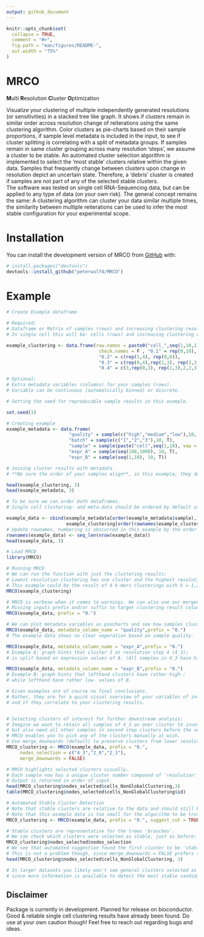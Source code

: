 ```yaml
---
output: github_document
---
```


<!-- README.md is generated from README.Rmd. Please edit that file -->

```r
knitr::opts_chunk$set(
  collapse = TRUE,
  comment = "#>",
  fig.path = "man/figures/README-",
  out.width = "75%"
)
```

# MRCO
**M**ulti **R**esolution **C**luster **O**ptimization
<!-- badges: start -->
<!-- badges: end -->


Visualize your clustering of multiple independently generated resolutions (or sensitivities) in a stacked tree like graph.
It shows if clusters remain in similar order across resolution change of reiterations using the same clustering algorithm.
Color clusters as pie-charts based on their sample proportions, if sample level metadata is included in the input, to see if cluster splitting is correlating with a split of metadata groups.
If samples remain in same cluster grouping across many resolution 'steps', we assume a cluster to be stable.
An automated cluster selection algorithm is implemented to select the 'most stable' clusters relative within the given data.
Samples that frequently change between clusters upon change in resolution depict an uncertain state.
Therefore, a 'debris' cluster is created if samples are not part of any of the selected stable clusters.   
The software was tested on single cell RNA-Sequencing data, but can be applied to any type of data (on your own risk).
The general concept remains the same: A clustering algorithm can cluster your data similar multiple times, the similarity between multiple reiterations can be used to infer the most stable configuration for your experimental scope.

# Installation

You can install the development version of MRCO from
[GitHub](https://github.com/) with:

``` r
# install.packages("devtools")
devtools::install_github("peterwolf4/MRCO")
```

# Example


```r

# Create Example dataframe

# Required:
# Dataframe or Matrix of samples (rows) and increasing clustering resolutions (columns).
# In single cell this will be: cells (rows) and increasing clustering resolution (columns)

example_clustering <- data.frame(row.names = paste0("cell_",seq(1,10,1)),
                                  check.names = F , "0.1" = rep(0,10), 
                                  "0.2" = c(rep(1,4), rep(0,6)), 
                                  "0.3" = c(rep(0,4),rep(1,3), rep(2,3)),
                                  "0.4" = c(3,rep(0,3), rep(1,3),2,2,3))

# Optional:
# Extra metadata variables (columns) for your samples (rows). 
# Variable can be continuous (automatically binned) or discrete. 

# Setting the seed for reproducable sample results in this example.

set.seed(1)

# Creating example 
example_metadata <- data.frame(
                       "quality" = sample(c("high","medium","low"),10, T),
                       "batch" = sample(c("1","2","3"),10, T),
                       "sample" = sample(paste("cell",seq(1,10), sep = "_"), 10),
                       "expr_A" = sample(seq(100,1000), 10, T),
                       "expr_B" = sample(seq(1,10), 10, T))

# Joining cluster results with metadata
# **Be sure the order of your samples align**, in this example, they do not.

head(example_clustering, 3)
head(example_metadata, 3)

# To be sure we can order both dataframes.
# Single cell clustering- and meta-data should be ordered by default already.

example_data <- cbind(example_metadata[order(example_metadata$sample),],
                      example_clustering[order(rownames(example_clustering)),])
# Update rownames, numbering is obscurred in this example by the order function
rownames(example_data) <- seq_len(nrow(example_data))
head(example_data, 3)
```


```r
# Load MRCO
library(MRCO)

# Running MRCO
# We can run the function with just the clustering results:
# Lowest resolution clustering has one cluster and the highest resolution 4.
# This example could be the result of 4 k-mers clusterings with k = 1,2,3,4.
MRCO(example_clustering)

# MRCO is verbose when it comes to warnings. We can also use our merged data. 
# Missing inputs prefix and/or suffix to target clustering result columns.
MRCO(example_data, prefix = "0.")

# We can plot metadata variables as piecharts and see how samples cluster.
MRCO(example_data, metadata_column_name = "quality",prefix = "0.")
# The example data shows no clear seperation based on sample quality.

MRCO(example_data, metadata_column_name = "expr_A",prefix = "0.")
# Example A: graph hints that cluster 3 at resolution step 4 (4_3);
# is split based on expression values of A. (All samples in 4_3 have high values of A)

MRCO(example_data, metadata_column_name = "expr_B",prefix = "0.")
# Example B: graph hints that lefthand clusters have rather high-;
# while lefthand have rather low- values of B.

# Given examples are of course no final conclusions.
# Rather, they are for a quick visual overview of your variables of interest, 
# and if they correlate to your clustering results.


# Selecting clusters of interest for further downstream analysis:
# Imagine we want to retain all samples of 4_3 as oner cluster to investigate A,
# but also need all other samples in second step clusters before the separation of B.
# MRCO enables you to pick any of the clusters manually at wish.
# Use merge_downwards (default) to preserve clusters from lower resolutions.
MRCO_clustering <- MRCO(example_data, prefix = "0.", 
     nodes_selection = c("4_3","2_0","2_1"),
     merge_downwards = FALSE)

# MRCO highlights selected clusters visually. 
# Each sample now has a unique cluster number composed of 'resolution'_'cluster'.
# Output is returned in order of input.
head(MRCO_clustering$nodes_selected$cells_NonGlobalClustering,3)
table(MRCO_clustering$nodes_selected$cells_NonGlobalClustering$id)

# Automated Stable Cluster Detection
# Note that stable clusters are relative to the data and should still be checked!
# Note that this example data is too small for the algorithm to be truthfully useful.
MRCO_clustering <- MRCO(example_data, prefix = "0.", suggest_cut = TRUE)

# Stable clusters are representative for the trees 'branches'. 
# We can check which clusters were selected as stable, just as before:
MRCO_clustering$nodes_selected$nodes_selection
# We see that automated suggestion found the first cluster to be 'stable' already.
# This is not a problem though, since merge_downwards = FALSE prefers the sub clusters.
head(MRCO_clustering$nodes_selected$cells_NonGlobalClustering, 3)

# In larger datasets you likely won't see general clusters selected as stable,
# since more information is available to detect the most stable candidates.

```

## Disclaimer
Package is currently in development. Planned for release on bioconductor. 
Good & reliable single cell clustering results have already been found. 
Do use at your own caution though! Feel free to reach out regarding bugs and ideas.


